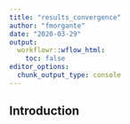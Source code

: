 ```yaml
---
title: "results_convergence"
author: "fmorgante"
date: "2020-03-29"
output: 
  workflowr::wflow_html:
    toc: false
editor_options:
  chunk_output_type: console
---
```


## Introduction

```r

```

